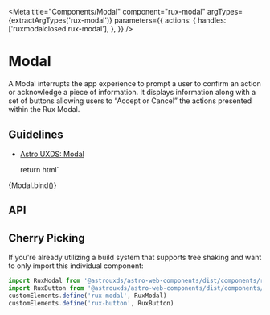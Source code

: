 
<Meta
    title="Components/Modal"
    component="rux-modal"
    argTypes={extractArgTypes('rux-modal')}
    parameters={{
        actions: {
            handles: ['ruxmodalclosed rux-modal'],
        },
    }}
/>

# Modal

A Modal interrupts the app experience to prompt a user to confirm an action or acknowledge a piece of information. It displays information along with a set of buttons allowing users to “Accept or Cancel” the actions presented within the Rux Modal.

## Guidelines

-   [Astro UXDS: Modal](https://astrouxds.com/ui-components/dialog-box)

    return html`
<div style="display: flex; flex-flow: column; justify-content: center;">
    <rux-modal
        ?open="${args.open}"
        modal-message="${args.modalMessage}"
        modal-title="${args.modalTitle}"
        confirm-text="${args.confirmText}"
        deny-text="${args.denyText}"
    ></rux-modal>
</div
    `
}

<Canvas>
    <Story
        args={{
            open: true,
            modalMessage: 'Modal message',
            modalTitle: 'Modal title',
            confirmText: 'Release',
            denyText: 'Cancel',
        }}
        name="Modal"
    >
        {Modal.bind()}
    </Story>
</Canvas>

## API

<ArgsTable of="rux-modal" />

## Cherry Picking

If you're already utilizing a build system that supports tree shaking and want to only import this individual component:

```js
import RuxModal from '@astrouxds/astro-web-components/dist/components/rux-modal.js'
import RuxButton from '@astrouxds/astro-web-components/dist/components/rux-button.js'
customElements.define('rux-modal', RuxModal)
customElements.define('rux-button', RuxButton)
```
